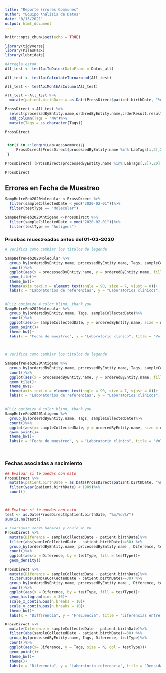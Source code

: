 ```yaml
---
title: "Reporte Errores Communes"
author: "Equipo Análisis de Datos"
date: "8/13/2021"
output: html_document
---
```


```r
knitr::opts_chunk$set(echo = TRUE)
```

```r
library(tidyverse)
library(PilasPack)
library(lubridate)
```

```r
#Arregla esto#
All_test <- testApiToDates(DataFrame = Datos_all)

```

```r
All_test <- testApiCalculateTurnaround(All_test)

```

```r
All_test <- testApiMonthAsColumn(All_test)

```

```r
All_test <-All_test %>%
  mutate(patient.birthDate = as.Date(ProssDirect$patient.birthDate, "%m/%d/%Y"))
```


```r
ProssDirect <-All_test %>% 
  select(processedByEntity.name,orderedByEntity.name,orderResult.result, createdAtDate,sampleCollectedDate, orderResult.reportedDate ,testType, isElectronic, processedByEntity.city, TatReportSample, TatUploadReport, TatUploadSample, patient.firstName,patient.lastName, patient.contact.phoneNumber, patient.address.city, patient.birthDate, orderId, patient.patientId)%>%
  add_column(Tags = "NA")%>%
  mutate(Tags = as.character(Tags))

ProssDirect
  
```

```r
 for(i in 1:length(LabTags$Nombre)){
     ProssDirect[ProssDirect$processedByEntity.name %in% LabTags[i,2],20] <- LabTags[i,4]
 }

ProssDirect[!(ProssDirect$processedByEntity.name %in% LabTags[,2]),20] <-"Other"

ProssDirect
```


## Errores en Fecha de Muestreo

```r
SampBefreFeb2020Molecular <-ProssDirect %>%
  filter(sampleCollectedDate < ymd("2020-02-01"))%>%
  filter(testType == "Molecular")
```

```r
SampBefreFeb2020Antigeno <-ProssDirect %>%
  filter(sampleCollectedDate < ymd("2020-02-01"))%>%
  filter(testType == "Antigens")
```

### Pruebas muestreadas antes del 01-02-2020

```r
# Verifica como cambiar los titulos de legenda

SampBefreFeb2020Molecular %>%
  group_by(orderedByEntity.name, processedByEntity.name, Tags, sampleCollectedDate)%>%
  count()%>%
  ggplot(aes(x = processedByEntity.name, y = orderedByEntity.name, fill = n))+
  geom_tile()+
  theme_bw()+
  theme(axis.text.x = element_text(angle = 90, size = 7, vjust = 0))+
  labs(x = "Laboratorios de referencias", y = "Laboratorios clinicos", title = "Relación laboratorio: laboratorio fecha de muestreo",subtitle = "Pruebas moleculares")
  
```

```r
#PLiz optimize 4 color blind, thank you
SampBefreFeb2020Molecular %>%
  group_by(orderedByEntity.name, Tags, sampleCollectedDate)%>%
  count()%>%
  ggplot(aes(x= sampleCollectedDate, y = orderedByEntity.name, size = n, col = Tags))+
  geom_point()+
  theme_bw()+
  labs(x = "Fecha de muestreo", y = "Laboratorio clinico", title = "Volumen de muestras por fecha", subtitle = "Pruebas moleculares")
  
  
```
```r
# Verifica como cambiar los titulos de legenda

SampBefreFeb2020Antigeno %>%
  group_by(orderedByEntity.name, processedByEntity.name, Tags, sampleCollectedDate)%>%
  count()%>%
  ggplot(aes(x = processedByEntity.name, y = orderedByEntity.name, fill = n))+
  geom_tile()+
  theme_bw()+
  theme(axis.text.x = element_text(angle = 90, size = 7, vjust = 0))+
  labs(x = "Laboratorios de referencias", y = "Laboratorios clinicos", title = "Relación laboratorio: laboratorio fecha de muestreo",subtitle = "Pruebas de antigeno")
  
```

```r
#PLiz optimize 4 color blind, thank you
SampBefreFeb2020Antigeno %>%
  group_by(orderedByEntity.name, Tags, sampleCollectedDate)%>%
  count()%>%
  ggplot(aes(x= sampleCollectedDate, y = orderedByEntity.name, size = n, col = Tags))+
  geom_point()+
  theme_bw()+
  labs(x = "Fecha de muestreo", y = "Laboratorio clinico", title = "Volumen de muestras por fecha", subtitle = "Pruebas de antigeno")
  
  
```

### Fechas asociadas a nacimiento

```r
## Evaluar si te quedas con esto
ProssDirect %>%
  mutate(patient.birthDate = as.Date(ProssDirect$patient.birthDate, "%m/%d/%Y"))%>%
  filter(year(patient.birthDate) < 1909)%>%
  count()
  
  
```

```r
## Evaluar si te quedas con esto
test <- as.Date(ProssDirect$patient.birthDate, "%m/%d/%Y")
sum(is.na(test))
```

```r
# Averiguar sobre bebeces y covid en PR
ProssDirect %>%
  mutate(Diference = sampleCollectedDate - patient.birthDate)%>%
  filter(abs(sampleCollectedDate - patient.birthDate)<=30) %>%
  group_by(orderedByEntity.name, processedByEntity.name , Diference, testType)%>%
  count()%>%
  ggplot(aes(x = Diference, by = testType, fill = testType))+
  geom_density()
```


```r
ProssDirect %>%
  mutate(Diference = sampleCollectedDate - patient.birthDate)%>%
  filter(abs(sampleCollectedDate - patient.birthDate)<=30) %>%
  group_by(orderedByEntity.name, processedByEntity.name , Diference, testType)%>%
  count()%>%
  ggplot(aes(x = Diference, by = testType, fill = testType))+
  geom_histogram(bins = 30)+
  scale_x_continuous(n.breaks = 10)+
  scale_y_continuous(n.breaks = 10)+
  theme_bw()+
  labs(x = "Differencia", y = "Frecuencia", title = "Diferencias entre fecha de nacimiento y muestreo de prueba")

```

```r
ProssDirect %>%
  mutate(Diference = sampleCollectedDate - patient.birthDate)%>%
  filter(abs(sampleCollectedDate - patient.birthDate)<=30) %>%
  group_by(processedByEntity.name, Tags, Diference, testType)%>%
  count()%>%
  ggplot(aes(x= Diference, y = Tags, size = n, col = testType))+
  geom_point()+
  theme_bw()+
  theme()+
  labs(x = "Diferencia", y = "Laboratorio referencia", title = "Densidad de diferencia en fechas", subtitle = "Muestreo - Nacimiento")
  
```






